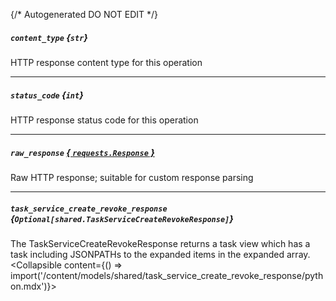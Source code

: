 {/* Autogenerated DO NOT EDIT  */}

##### `content_type` *{`str`}*
HTTP response content type for this operation

---
##### `status_code` *{`int`}*
HTTP response status code for this operation

---
##### `raw_response` [*{ `requests.Response` }*](https://requests.readthedocs.io/en/latest/api/#requests.Response)
Raw HTTP response; suitable for custom response parsing

---
##### `task_service_create_revoke_response` *{`Optional[shared.TaskServiceCreateRevokeResponse]`}*
The TaskServiceCreateRevokeResponse returns a task view which has a task including JSONPATHs to the expanded items in the expanded array.
<Collapsible content={() => import('/content/models/shared/task_service_create_revoke_response/python.mdx')}>
</Collapsible>

